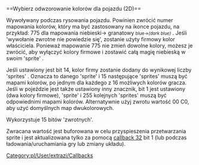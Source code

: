 <noinclude>{{pl/Development/NewGRF/inne strony|en=newgrf-specs.tt-wiki.net/wiki/Callback:_Select_colour_mapping_for_vehicle|pl=pl/Development/NewGRF/NFO Specs/Callback/Select colour mapping for vehicle}}
</noinclude>==<span id="Select_colour_mapping_for_vehicle_(2D)"></span><span title="Select colour mapping for vehicle (2D)" id="Select_colour_mapping_for_vehicle_.282D.29">Wybierz odwzorowanie kolorów dla pojazdu (2D)</span>==

Wywoływany podczas rysowania pojazdu. Powinien zwrócić numer mapowania kolorów, który ma być zastosowany na ikonce pojazdu, na przykład:
775 dla mapowania niebieski-> granatowy <small>blue->''(dark blue)''</small> . Jeśli <span title='callback fails'>'wywołanie zwrotne nie powiedzie się'</span>, zostanie użyty firmowy kolor właściciela. Ponieważ mapowanie 775 nie
zmień dowolne kolory, możesz je zwrócić, aby wyłączyć kolory firmowe i zostawić całą magię niebieską w swoim 'sprite' .

Jeśli ustawiony jest bit 14, kolor firmy zostanie dodany do wynikowej liczby 'sprites' . Oznacza to danego 'sprite' i 15
następujące 'sprites' muszą być mapami kolorów, po jednym dla każdego z 16 możliwych kolorów gracza. Jeśli w pojeździe jest także ustawiony inny znacznik, bit 1 jest ustawiony
(dwa kolory firmowe), 'sprite' i 255 kolejnych 'sprites' muszą być odpowiednimi mapami kolorów. Alternatywnie użyj zwrotu
wartość 00 C0, aby użyć domyślnych map dwukolorowych.

Wykorzystuje 15 bitów <span title=return>'zwrotnych'</span>.

Zwracana wartość jest buforowana w celu przyspieszenia przetwarzania sprite i jest aktualizowana tylko za pomocą [[pl/Development/NewGRF/NFO Specs/Callback/Main Page#32-day-callback-32 |callback 32]] bit 1 (lub podczas ładowania/uruchamiania
gry lub zmiany układu).
<!--[[Category:Callbacks]]-->[[Category:pl/User/extrazi/Callbacks]]